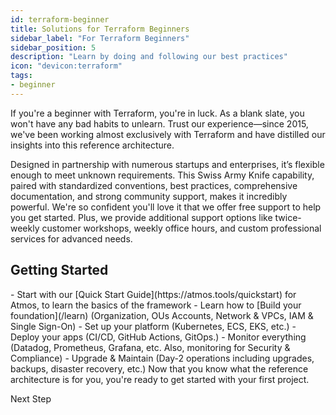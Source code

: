 ```yaml
---
id: terraform-beginner
title: Solutions for Terraform Beginners
sidebar_label: "For Terraform Beginners"
sidebar_position: 5
description: "Learn by doing and following our best practices"
icon: "devicon:terraform"
tags:
- beginner
---
```


If you're a beginner with Terraform, you're in luck. As a blank slate, you won't have any bad habits to unlearn. Trust our experience—since 2015, we've been working almost exclusively with Terraform and have distilled our insights into this reference architecture.

Designed in partnership with numerous startups and enterprises, it’s flexible enough to meet unknown requirements. This Swiss Army Knife capability, paired with standardized conventions, best practices, comprehensive documentation, and strong community support, makes it incredibly powerful. We're so confident you'll love it that we offer free support to help you get started. Plus, we provide additional support options like twice-weekly customer workshops, weekly office hours, and custom professional services for advanced needs.

## Getting Started

<Steps>
- Start with our [Quick Start Guide](https://atmos.tools/quickstart) for Atmos, to learn the basics of the framework
- Learn how to [Build your foundation](/learn) (Organization, OUs Accounts, Network & VPCs, IAM & Single Sign-On)
- Set up your platform (Kubernetes, ECS, EKS, etc.)
- Deploy your apps (CI/CD, GitHub Actions, GitOps.)
- Monitor everything (Datadog, Prometheus, Grafana, etc. Also, monitoring for Security & Compliance)
- Upgrade & Maintain (Day-2 operations including upgrades, backups, disaster recovery, etc.)
</Steps>


<ActionCard title="What comes next?">
  Now that you know what the reference architecture is for you, you're ready to get started with your first project.

  <PrimaryCTA to="/layers/foundation">Next Step</PrimaryCTA>
</ActionCard>
